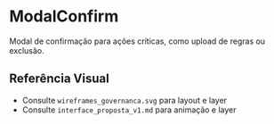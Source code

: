 
<Meta title="Comum/ModalConfirm" component={ModalConfirm} />

# ModalConfirm

Modal de confirmação para ações críticas, como upload de regras ou exclusão.

<Canvas>
  <Story name="Confirmação de Upload">
    <ModalConfirm open message="Confirmar Upload?" confirmLabel="Sim" cancelLabel="Cancelar" />
  </Story>
  <Story name="Confirmação de Exclusão">
    <ModalConfirm open message="Deseja excluir este item?" confirmLabel="Excluir" cancelLabel="Cancelar" confirmColor="#ef4444" />
  </Story>
</Canvas>

<ArgsTable story="Confirmação de Upload" />

## Referência Visual
- Consulte `wireframes_governanca.svg` para layout e layer
- Consulte `interface_proposta_v1.md` para animação e layer 